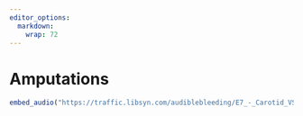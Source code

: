 ```yaml
---
editor_options: 
  markdown: 
    wrap: 72
---
```


# Amputations

```r

embed_audio("https://traffic.libsyn.com/audiblebleeding/E7_-_Carotid_VSITE.mp3")

```

## 

